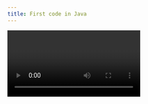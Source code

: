 ```yaml
---
title: First code in Java
---
```


<Video id="tSqNBjGacYk" />

<Steps>
  <Step>
    ## Checking Installation in VS Code Terminal

    * Open **VS Code terminal** (it has its own built-in terminal).
    * Verify installation:

      ```bash
      java -version
      javac -version
      ```
  </Step>

  <Step>
    ## Creating First Java File

    1. Create a file → **Hello.java**

       * `.java` is the extension for all Java source files.
  </Step>

  <Step>
    ## JShell (Interactive Mode)

    * Java also provides **JShell** (introduced in Java 9) for quick testing.
    * Open in command prompt/terminal:

      ```bash
      jshell
      ```
    * Try:

      ```bash
      2 + 3       // Output: 5
      9 - 6       // Output: 3
      print(6)    // Error
      System.out.print(6)     // Correct way
      System.out.println("Hello World") 
      ```
  </Step>

  <Step>
    ## Compiling and Running Code

    * Example code like jshell

      ```java
              System.out.println("Hello World");
      ```

    * To compile:

      ```bash
      javac Hello.java
      ```

    * Got error because for Hello.java we didnot provide complete code
  </Step>
</Steps>
